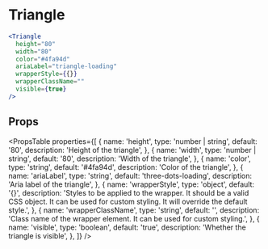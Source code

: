 ---
---

# Triangle

```jsx live
<Triangle
  height="80"
  width="80"
  color="#4fa94d"
  ariaLabel="triangle-loading"
  wrapperStyle={{}}
  wrapperClassName=""
  visible={true}
/>
```

## Props

<PropsTable
  properties={[
    {
      name: 'height',
      type: 'number | string',
      default: '80',
      description: 'Height of the triangle',
    },
    {
      name: 'width',
      type: 'number | string',
      default: '80',
      description: 'Width of the triangle',
    },
    {
      name: 'color',
      type: 'string',
      default: '#4fa94d',
      description: 'Color of the triangle',
    },
    {
      name: 'ariaLabel',
      type: 'string',
      default: 'three-dots-loading',
      description: 'Aria label of the triangle',
    },
    {
      name: 'wrapperStyle',
      type: 'object',
      default: '{}',
      description: 'Styles to be applied to the wrapper. It should be a valid CSS object. It can be used for custom styling. It will override the default style.',
    },
    {
      name: 'wrapperClassName',
      type: 'string',
      default: '',
      description: 'Class name of the wrapper element. It can be used for custom styling.',
    },
    {
      name: 'visible',
      type: 'boolean',
      default: 'true',
      description: 'Whether the triangle is visible',
    },
  ]}
/>
